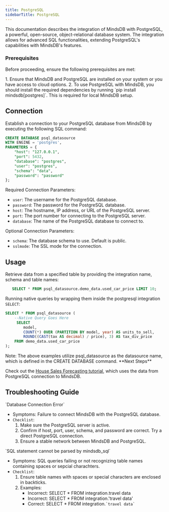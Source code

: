 ```yaml
---
title: PostgreSQL
sidebarTitle: PostgreSQL
---
```


This documentation describes the integration of MindsDB with PostgreSQL, a powerful, open-source, object-relational database system. 
The integration allows for advanced SQL functionalities, extending PostgreSQL's capabilities with MindsDB's features.

### Prerequisites

Before proceeding, ensure the following prerequisites are met:

<Tip>
 1. Ensure that MindsDB and PostgreSQL are installed on your system or you have access to cloud options.
 2. To use PostgreSQL with MindsDB, you should install the required dependencies by running `pip install mindsdb[postgres]`. This is required for local MindsDB setup.

</Tip>

## Connection

Establish a connection to your PostgreSQL database from MindsDB by executing the following SQL command:

```sql
CREATE DATABASE psql_datasource 
WITH ENGINE = 'postgres', 
PARAMETERS = {
    "host": "127.0.0.1",
    "port": 5432,
    "database": "postgres",
    "user": "postgres",
    "schema": "data",
    "password": "password"
};
```

Required Connection Parameters:

*    `user`: The username for the PostgreSQL database.
*    `password`: The password for the PostgreSQL database.
*    `host`: The hostname, IP address, or URL of the PostgreSQL server.
*    `port`: The port number for connecting to the PostgreSQL server.
*    `database`: The name of the PostgreSQL database to connect to.

Optional Connection Parameters:

*    `schema`: The database schema to use. Default is public.
*    `sslmode`: The SSL mode for the connection.



## Usage

Retrieve data from a specified table by providing the integration name, schema and table names:

```sql
   SELECT * FROM psql_datasource.demo_data.used_car_price LIMIT 10;
```

Running native queries by wrapping them inside the postgresql integration `SELECT`:

```sql
SELECT * FROM psql_datasource (
    --Native Query Goes Here
     SELECT 
        model, 
        COUNT(*) OVER (PARTITION BY model, year) AS units_to_sell, 
        ROUND((CAST(tax AS decimal) / price), 3) AS tax_div_price
    FROM demo_data.used_car_price
);
```
<Note>
    Note: The above examples utilize psql_datasource as the datasource name, which is defined in the CREATE DATABASE command.
</Note>
<Tip>
**Next Steps**

 Check out the [House Sales Forecasting tutorial](https://docs.mindsdb.com/sql/tutorials/house-sales-forecasting), 
 which uses the data from PostgreSQL connection to MindsDB.
</Tip>

## Troubleshooting Guide

<Warning>
`Database Connection Error`

* Symptoms: Failure to connect MindsDB with the PostgreSQL database.
* `Checklist`:
    1. Make sure the PostgreSQL server is active.
    2. Confirm if host, port, user, schema, and password are correct. Try a direct PostgreSQL connection.
    3. Ensure a stable network between MindsDB and PostgreSQL.
</Warning>

<Warning>
`SQL statement cannot be parsed by mindsdb_sql`

* Symptoms: SQL queries failing or not recognizing table names containing spaces or sepcial charachters.
* `Checklist`:
    1. Ensure table names with spaces or special characters are enclosed in backticks.
    2. Examples:
        * Incorrect: SELECT * FROM integration.travel data
        * Incorrect: SELECT * FROM integration.'travel data'
        * Correct: SELECT * FROM integration.`` `travel data` ``
</Warning>

